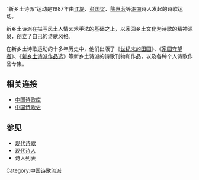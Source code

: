 “新乡土诗派”运动是1987年由[[江堤|江堤]]、[[彭国梁|彭国梁]]、[[陈惠芳|陈惠芳]]等[[湖南|湖南]]诗人发起的诗歌运动。

新乡土诗派在描写风土人情艺术手法的基础之上，以家园乡土文化为诗歌的精神源泉，创立了自己的诗歌风格。

在新乡土诗歌运动的十多年历史中，他们出版了《[[世纪末的田园|世纪末的田园]]》、《[[家园守望者|家园守望者]]》、《[[新乡土诗派作品选|新乡土诗派作品选]]》等新乡土诗派的诗歌刊物和作品，以及各种个人诗歌作品专集。

==相关连接==

*[https://web.archive.org/web/20181121142452/http://www.shigeku.com/ 中国诗歌库]
*[http://poetrycn.com 中国诗歌史] {{Wayback|url=http://poetrycn.com/ |date=20200109082044 }}

==参见==
*[[现代诗歌|现代诗歌]]
*[[现代诗人|现代诗人]]
*诗人列表

[[Category:中国诗歌流派|Category:中国诗歌流派]]